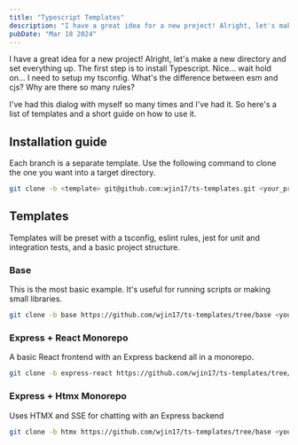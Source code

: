 ```yaml
---
title: "Typescript Templates"
description: "I have a great idea for a new project! Alright, let's make a new directory and set everything up. The first step is to install Typescript. Nice... wait hold on... I need to setup my tsconfig. What's the difference between esm and cjs? Why are there so many rules?"
pubDate: "Mar 18 2024"
---
```


I have a great idea for a new project! Alright, let's make a new directory and set everything up. The first step is to install Typescript. Nice... wait hold on... I need to setup my tsconfig. What's the difference between esm and cjs? Why are there so many rules? 

I've had this dialog with myself so many times and I've had it. So here's a list of templates and a short guide on how to use it.

## Installation guide

Each branch is a separate template. Use the following command to clone the one you want into a target directory.

```bash
git clone -b <template> git@github.com:wjin17/ts-templates.git <your_project>
```

## Templates

Templates will be preset with a tsconfig, eslint rules, jest for unit and integration tests, and a basic project structure.

### Base

This is the most basic example. It's useful for running scripts or making small libraries.

```bash
git clone -b base https://github.com/wjin17/ts-templates/tree/base <your_project>
```

### Express + React Monorepo

A basic React frontend with an Express backend all in a monorepo.

```bash
git clone -b express-react https://github.com/wjin17/ts-templates/tree/base <your_project>
```

### Express + Htmx Monorepo

Uses HTMX and SSE for chatting with an Express backend

```bash
git clone -b htmx https://github.com/wjin17/ts-templates/tree/base <your_project>
```